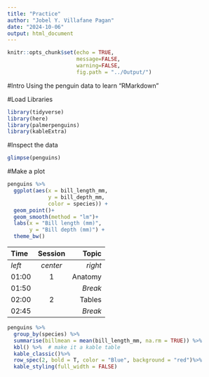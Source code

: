 ```yaml
---
title: "Practice"
author: "Jobel Y. Villafane Pagan"
date: "2024-10-06"
output: html_document
---
```


```r
knitr::opts_chunk$set(echo = TRUE, 
                      message=FALSE, 
                      warning=FALSE,
                      fig.path = "../Output/")
```

#Intro
Using the penguin data to learn "RMarkdown" 

#Load Libraries 
```r
library(tidyverse)
library(here)
library(palmerpenguins)
library(kableExtra)

```

#Inspect the data
```r
glimpse(penguins)
```

#Make a plot

```r
penguins %>%
  ggplot(aes(x = bill_length_mm,
             y = bill_depth_mm,
             color = species)) +
  geom_point()+
  geom_smooth(method = "lm")+
  labs(x = "Bill length (mm)",
       y = "Bill depth (mm)") +
  theme_bw()
```
| Time  | Session | Topic    |
|:------|:-------:|---------:|
| _left_ | _center_| _right_ |
| 01:00  | 1       | Anatomy |
| 01:50  |         | *Break* |
| 02:00  | 2       | Tables  |
| 02:45  |         | *Break* |

```r
penguins %>%
  group_by(species) %>%
  summarise(billmean = mean(bill_length_mm, na.rm = TRUE)) %>%
  kbl() %>%  # make it a kable table
  kable_classic()%>%
  row_spec(2, bold = T, color = "Blue", background = "red")%>%
  kable_styling(full_width = FALSE)
```


